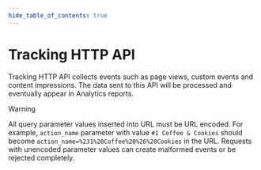 ```yaml
---
hide_table_of_contents: true
---
```


# Tracking HTTP API

Tracking HTTP API collects events such as page views, custom events and
content impressions. The data sent to this API will be processed and
eventually appear in Analytics reports.

<div class="warning">

<div class="title">

Warning

</div>

All query parameter values inserted into URL must be URL encoded. For
example, `action_name` parameter with value `#1 Coffee & Cookies` should
become `action_name=%231%20Coffee%20%26%20Cookies` in the URL. Requests
with unencoded parameter values can create malformed events or be
rejected completely.

</div>



<RedocBrowser src="/_static/api/tracker_tracking_api.json"/>